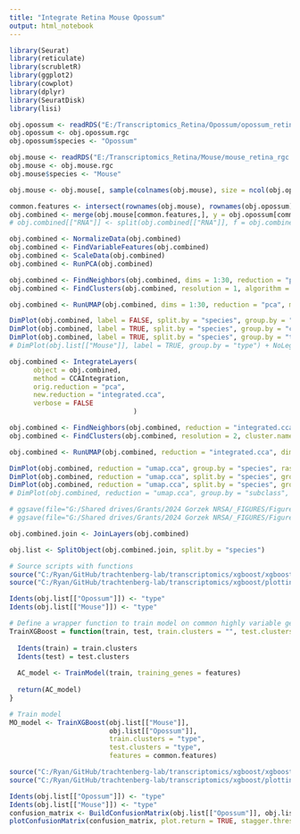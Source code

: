 ```yaml
---
title: "Integrate Retina Mouse Opossum"
output: html_notebook
---
```


```r

library(Seurat)
library(reticulate)
library(scrubletR)
library(ggplot2)
library(cowplot)
library(dplyr)
library(SeuratDisk)
library(lisi)

obj.opossum <- readRDS("E:/Transcriptomics_Retina/Opossum/opossum_retina_rgc.rds")
obj.opossum <- obj.opossum.rgc
obj.opossum$species <- "Opossum"

obj.mouse <- readRDS("E:/Transcriptomics_Retina/Mouse/mouse_retina_rgc.rds")
obj.mouse <- obj.mouse.rgc
obj.mouse$species <- "Mouse"

obj.mouse <- obj.mouse[, sample(colnames(obj.mouse), size = ncol(obj.opossum), replace = FALSE)]

```


```r

common.features <- intersect(rownames(obj.mouse), rownames(obj.opossum))
obj.combined <- merge(obj.mouse[common.features,], y = obj.opossum[common.features,])
# obj.combined[["RNA"]] <- split(obj.combined[["RNA"]], f = obj.combined$species)

```


```r

obj.combined <- NormalizeData(obj.combined)
obj.combined <- FindVariableFeatures(obj.combined)
obj.combined <- ScaleData(obj.combined)
obj.combined <- RunPCA(obj.combined)

obj.combined <- FindNeighbors(obj.combined, dims = 1:30, reduction = "pca")
obj.combined <- FindClusters(obj.combined, resolution = 1, algorithm = 4, method = "igraph", cluster.name = "clusters.unintegrated")

obj.combined <- RunUMAP(obj.combined, dims = 1:30, reduction = "pca", method="umap-learn", reduction.name = "umap.unintegrated")

```


```r

DimPlot(obj.combined, label = FALSE, split.by = "species", group.by = "orig.file") + NoLegend() + xlim(-15, 15) + ylim(-15, 15) + coord_equal()
DimPlot(obj.combined, label = TRUE, split.by = "species", group.by = "cell_class") + NoLegend() + xlim(-15, 15) + ylim(-15, 15) + coord_equal()
DimPlot(obj.combined, label = TRUE, split.by = "species", group.by = "type") + NoLegend() + xlim(-15, 15) + ylim(-15, 15) + coord_equal()
# DimPlot(obj.list[["Mouse"]], label = TRUE, group.by = "type") + NoLegend() + xlim(-15, 15) + ylim(-15, 15) + coord_equal()

```



```r

obj.combined <- IntegrateLayers(
      object = obj.combined, 
      method = CCAIntegration, 
      orig.reduction = "pca", 
      new.reduction = "integrated.cca",
      verbose = FALSE
                               )

```


```r

obj.combined <- FindNeighbors(obj.combined, reduction = "integrated.cca", dims = 1:30)
obj.combined <- FindClusters(obj.combined, resolution = 2, cluster.name = "cca_clusters")

obj.combined <- RunUMAP(obj.combined, reduction = "integrated.cca", dims = 1:30, reduction.name = "umap.cca")

```


```r

DimPlot(obj.combined, reduction = "umap.cca", group.by = "species", raster = FALSE, shuffle = TRUE, cols = c("#909090", "#c692b8")) + xlim(-16, 14) + ylim(-14, 16) + coord_equal()
DimPlot(obj.combined, reduction = "umap.cca", split.by = "species", group.by = "orig.file", raster = FALSE, shuffle = TRUE) + xlim(-16, 14) + ylim(-14, 16) + coord_equal()
DimPlot(obj.combined, reduction = "umap.cca", split.by = "species", group.by = "type", raster = FALSE, shuffle = TRUE, label = TRUE) + xlim(-16, 14) + ylim(-14, 16) + coord_equal() + NoLegend()
# DimPlot(obj.combined, reduction = "umap.cca", group.by = "subclass", split.by = "species", label = FALSE, raster = FALSE, order = rev(c("Pvalb", "Sst", "Vip", "Lamp5", "Sncg")), cols = c("#589B43", "#9B53A0",  "#29589A", "#EF3C46", "#EfAE70")) + NoLegend() + xlim(-16, 14) + ylim(-14, 16) + coord_equal()

# ggsave(file="G:/Shared drives/Grants/2024 Gorzek NRSA/_FIGURES/Figure 2/UMAP_Mixed.svg", plot=mixed_plot, dpi=500)
# ggsave(file="G:/Shared drives/Grants/2024 Gorzek NRSA/_FIGURES/Figure 2/UMAP_Split.svg", plot=split_plot, dpi=500)

```


```r

obj.combined.join <- JoinLayers(obj.combined)

```


```r

obj.list <- SplitObject(obj.combined.join, split.by = "species")

```


```r

# Source scripts with functions
source("C:/Ryan/GitHub/trachtenberg-lab/transcriptomics/xgboost/xgboost_train.R")
source("C:/Ryan/GitHub/trachtenberg-lab/transcriptomics/xgboost/plottingFxns.R")

Idents(obj.list[["Opossum"]]) <- "type"
Idents(obj.list[["Mouse"]]) <- "type"

# Define a wrapper function to train model on common highly variable genes
TrainXGBoost = function(train, test, train.clusters = "", test.clusters = "", features = c()){
  
  Idents(train) = train.clusters
  Idents(test) = test.clusters
  
  AC_model <- TrainModel(train, training_genes = features)
  
  return(AC_model)
}

# Train model
MO_model <- TrainXGBoost(obj.list[["Mouse"]], 
                         obj.list[["Opossum"]], 
                         train.clusters = "type", 
                         test.clusters = "type", 
                         features = common.features)

```

```r

source("C:/Ryan/GitHub/trachtenberg-lab/transcriptomics/xgboost/xgboost_train.R")
source("C:/Ryan/GitHub/trachtenberg-lab/transcriptomics/xgboost/plottingFxns.R")

Idents(obj.list[["Opossum"]]) <- "type"
Idents(obj.list[["Mouse"]]) <- "type"
confusion_matrix <- BuildConfusionMatrix(obj.list[["Opossum"]], obj.list[["Mouse"]], model = MO_model)
plotConfusionMatrix(confusion_matrix, plot.return = TRUE, stagger.threshold = 15)

```











